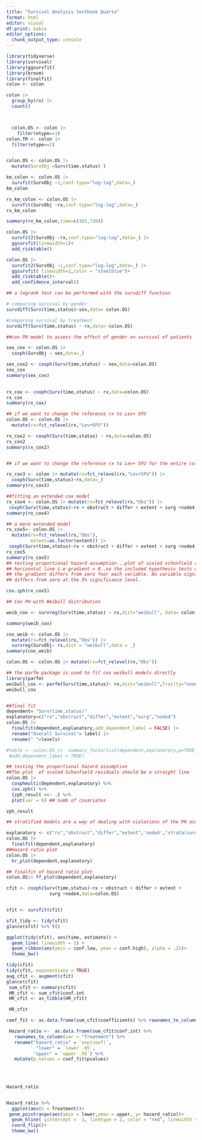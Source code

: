 ```yaml
---
title: "Survival Analysis textbook Quarto"
format: html
editor: visual
df-print: kable
editor_options: 
  chunk_output_type: console
---
```


```r
library(tidyverse)
library(survival)
library(ggsurvfit)
library(broom)
library(finalfit)
colon <- colon

colon |> 
  group_by(rx) |> 
  count()



  colon.OS <- colon |> 
    filter(etype==1)
colon.TR <- colon |> 
  filter(etype==2)


colon.OS <- colon.OS |> 
  mutate(SurvObj =Surv(time,status) )

km_colon <- colon.OS |> 
  survfit(SurvObj ~1,conf.type="log-log",data=_)
km_colon

rx_km_colon <- colon.OS |> 
  survfit(SurvObj ~rx,conf.type="log-log",data=_)
rx_km_colon

summary(rx_km_colon,time=c(365,730))

colon.OS |> 
  survfit2(SurvObj ~rx,conf.type="log-log",data=_) |> 
  ggsurvfit(linewidth=1)+
  add_risktable()

colon.OS |> 
  survfit2(SurvObj ~1,conf.type="log-log",data=_) |> 
  ggsurvfit( linewidth=1,color = "steelblue")+
  add_risktable()+
  add_confidence_interval()

## a logrank test can be performed with the survdiff function

# comparing survival by gender
survdiff(Surv(time,status)~sex,data= colon.OS)

#comparing survival by treatment
survdiff(Surv(time,status) ~ rx,data= colon.OS)

##cox PH model to assess the effect of gender on survival of patients

sex_cox <- colon.OS |> 
  coxph(SurvObj ~ sex,data=_)

sex_cox2 <- coxph(Surv(time,status) ~ sex,data=colon.OS)
sex_cox
summary(sex_cox)

  
rx_cox <- coxph(Surv(time,status) ~ rx,data=colon.OS)
rx_cox
summary(rx_cox)

## if we want to change the reference rx to Lev+ 5FU
colon.OS <- colon.OS |> 
  mutate(rx=fct_relevel(rx,"Lev+5FU"))

rx_cox2 <- coxph(Surv(time,status) ~ rx,data=colon.OS)
rx_cox2
summary(rx_cox2)


## if we want to change the reference rx to Lev+ 5FU for the entire colon dataset

rx_cox3 <- colon |> mutate(rx=fct_relevel(rx,"Lev+5FU")) |> 
  coxph(Surv(time,status)~rx,data=_)  
summary(rx_cox3)

##fitting an extended cox model
rx_cox4 <- colon.OS |> mutate(rx=fct_relevel(rx,"Obs")) |> 
 coxph(Surv(time,status)~rx + obstruct + differ + extent + surg +node4,data=_)  
summary(rx_cox4)

## a more extended model
rx_cox5<- colon.OS |> 
  mutate(rx=fct_relevel(rx,"Obs"),
         extent=as.factor(extent)) |> 
 coxph(Surv(time,status)~rx + obstruct + differ + extent + surg +node4,data=_) 
rx_cox5
summary(rx_cox5) 
## testing proportional hazard assumption...plot of scaled schonfield residuals should be a
## horizontal line i.e gradient = 0..so the included hypothesis tests whether 
## the gradient differs from zero foor each variable. No variable significantly 
## differs from zero at the 5% significance level.

cox.zph(rx_cox5)

## Cox PH with Weibull distribution

weib_cox <- survreg(Surv(time,status) ~ rx,dist="weibull", data= colon.OS)

summary(weib_cox)

cox_weib <- colon.OS |> 
  mutate(rx=fct_relevel(rx,"Obs")) |> 
  survreg(SurvObj~ rx,dist = "weibull",data = _)
summary(cox_weib)

colon.OS <- colon.OS |> mutate(rx=fct_relevel(rx,"Obs"))

## the parfm package is used to fit cox weibull models directly
library(parfm)
weibull_cox <- parfm(Surv(time,status)~ rx,dist="weibull",frailty="none",data= colon.OS)
weibull_cox


##final fit
dependent= "Surv(time,status)"
explanatory=c("rx","obstruct","differ","extent","surg","node4")  
colon.OS |> 
  finalfit(dependent,explanatory,add_dependent_label = FALSE) |> 
  rename("Overall Survival"= label) |> 
  rename(" "=levels) 

#table <- colon.OS |>  summary_factorlist(dependent,explanatory,p=TRUE,
 #add_dependent_label = TRUE)

## testing the proportional hazard assumption
##The plot  of scaled Schonfield residuals should be a straight line
colon.OS |> 
  coxphmulti(dependent,explanatory) %>% 
  cox.zph() %>%
  {zph_result <<- .} %>%
  plot(var = 6) ## numb of covariates

zph_result

## stratified models are a way of dealing with violations of the PH assumption

explanatory <- c("rx","obstruct","differ","extent",'node4',"strata(surg)","node4")
colon.OS |> 
  finalfit(dependent,explanatory)
##Hazard ratio plot
colon.OS |> 
  hr_plot(dependent,explanatory)

## finalfit of hazard ratio plot
colon.OS|> ff_plot(dependent,explanatory)


```

```r
cfit <- coxph(Surv(time,status)~rx + obstruct + differ + extent + 
                surg +node4,data=colon.OS)


sfit <- survfit(cfit)

sfit_tidy <- tidy(sfit)
glance(sfit) %>% t()

ggplot(tidy(sfit), aes(time, estimate)) +
  geom_line( linewidth = 1) +
  geom_ribbon(aes(ymin = conf.low, ymax = conf.high), alpha = .25)+
  theme_bw()
```

```r
tidy(cfit)
tidy(cfit, exponentiate = TRUE)
aug_cfit <- augment(cfit)
glance(cfit)
 sum_cfit <- summary(cfit)
 HR_cfit <- sum_cfit$conf.int
 HR_cfit <- as_tibble(HR_cfit)

 HR_cfit 

coef_fit <- as.data.frame(sum_cfit$coefficients) %>% rownames_to_column(var = "Treatment") %>% rename(pvalues = `Pr(>|z|)`)

 Hazard_ratio <-  as.data.frame(sum_cfit$conf.int) %>%
   rownames_to_column(var = "Treatment") %>% 
   rename("hazard_ratio" = `exp(coef)`,
           "lower" = `lower .95`,
          "upper" = `upper .95`) %>% 
   mutate(p_values = coef_fit$pvalues)
  

   
   
Hazard_ratio


Hazard_ratio %>% 
  ggplot(aes(x = Treatment))+
 geom_pointrange(aes(ymin = lower,ymax = upper, y= hazard_ratio))+
  geom_hline( yintercept =  1, linetype = 2, color = "red", linewidth = 1)+
  coord_flip()+
  theme_bw()
  



```
